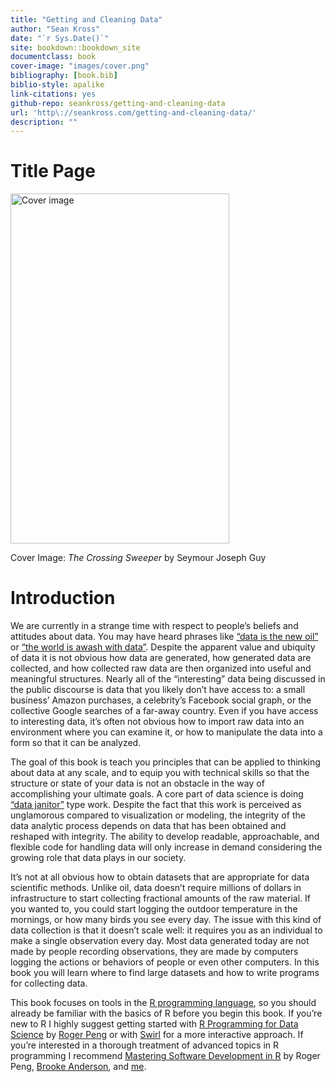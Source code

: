 ```yaml
---
title: "Getting and Cleaning Data"
author: "Sean Kross"
date: "`r Sys.Date()`"
site: bookdown::bookdown_site
documentclass: book
cover-image: "images/cover.png"
bibliography: [book.bib]
biblio-style: apalike
link-citations: yes
github-repo: seankross/getting-and-cleaning-data
url: 'http\://seankross.com/getting-and-cleaning-data/'
description: ""
---
```


# Title Page {-}

<img src="images/cover.png" width="350" height="560" alt="Cover image" />

Cover Image: *The Crossing Sweeper* by Seymour Joseph Guy

# Introduction {-}

We are currently in a strange time with respect to people's beliefs and
attitudes about data. You may have heard phrases like
["data is the new oil"](https://www.economist.com/news/leaders/21721656-data-economy-demands-new-approach-antitrust-rules-worlds-most-valuable-resource)
or ["the world is awash with data"](http://informatics.mit.edu/blog/making-decisions-world-awash-data-we%E2%80%99re-going-need-different-boat-comments-anthony). Despite the apparent value and ubiquity of
data it is not obvious how data are generated, how generated data are collected,
and how collected raw data are then organized into useful and meaningful
structures. Nearly all of the "interesting" data being discussed in the public
discourse is data that you likely don't have access to: a small business' Amazon
purchases, a celebrity's Facebook social graph, or the collective Google
searches of a far-away country. Even if you have access to interesting data,
it's often not obvious how to import raw data into an environment where you can
examine it, or how to manipulate the data into a form so that it can be analyzed.

The goal of this book is teach you principles that can be applied to thinking
about data at any scale, and to equip you with technical skills so that the
structure or state of your data is not an obstacle in the way of accomplishing
your ultimate goals. A core part of data science is doing
["data janitor"](https://www.nytimes.com/2014/08/18/technology/for-big-data-scientists-hurdle-to-insights-is-janitor-work.html)
type work. Despite the fact that this work is perceived as unglamorous compared to
visualization or modeling, the integrity of the data analytic process depends on
data that has been obtained and reshaped with integrity. The ability to develop
readable, approachable, and flexible code for handling data will only increase in
demand considering the growing role that data plays in our society.

It's not at all obvious how to obtain datasets that are appropriate for data
scientific methods. Unlike oil, data
doesn't require millions of dollars in infrastructure to start collecting
fractional amounts of the raw material. If you wanted to, you could start
logging the outdoor temperature in the mornings, or how many birds you see every
day. The issue with this kind of data collection is that it doesn't scale well:
it requires you as an individual to make a single observation every day.
Most data generated today are not made by people recording observations, they are
made by computers logging the actions or behaviors of people or even other
computers. In this book you will learn where to find large datasets and how to
write programs for collecting data.

This book focuses on tools in the [R programming language](https://www.r-project.org/),
so you should already be familiar with the basics of R before you begin this
book. If you're new to R I highly suggest getting started with
[R Programming for Data Science](https://leanpub.com/rprogramming) by
[Roger Peng](https://twitter.com/rdpeng) or with [Swirl](http://swirlstats.com/)
for a more interactive approach. If you're interested in a thorough treatment
of advanced topics in R programming I recommend
[Mastering Software Development in R](https://leanpub.com/msdr) by Roger Peng,
[Brooke Anderson](https://twitter.com/gbwanderson), and
[me](https://twitter.com/seankross).
